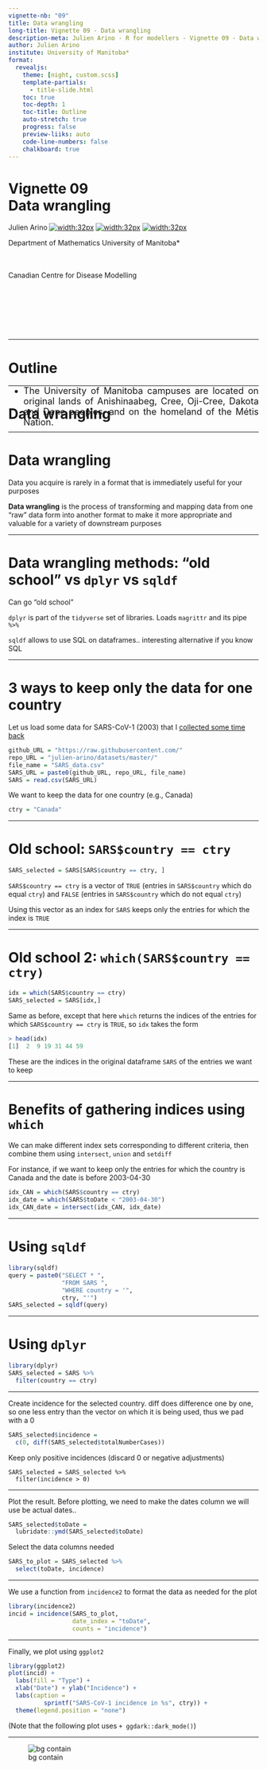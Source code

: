 ---
vignette-nb: "09"
title: Data wrangling
long-title: Vignette 09 - Data wrangling
description-meta: Julien Arino - R for modellers - Vignette 09 - Data wrangling
author: Julien Arino
institute: University of Manitoba*
format: 
  revealjs:
    theme: [night, custom.scss]    
    template-partials:
      - title-slide.html
    toc: true
    toc-depth: 1
    toc-title: Outline
    auto-stretch: true
    progress: false
    preview-liiks: auto
    code-line-numbers: false
    chalkboard: true
---

<style>
  img[alt~="center"] {
    display: block;
    margin: 0 auto;
  }
</style>

<!-- backgroundColor: black -->
<!-- _backgroundImage: "linear-gradient(to top, #85110d, 1%, black)" -->
# Vignette 09<br>Data wrangling

Julien Arino [![width:32px](https://raw.githubusercontent.com/julien-arino/presentations/main/FIGS/icons/email-round.png)](mailto:Julien.Arino@umanitoba.ca) [![width:32px](https://raw.githubusercontent.com/julien-arino/presentations/main/FIGS/icons/world-wide-web.png)](https://julien-arino.github.io/) [![width:32px](https://raw.githubusercontent.com/julien-arino/presentations/main/FIGS/icons/github-icon.png)](https://github.com/julien-arino)

Department of Mathematics
University of Manitoba*

<div style = "font-size:18px; margin-top:-10px; padding-bottom:30px;"></div>

Canadian Centre for Disease Modelling

<div style = "text-align: justify; position: relative; bottom: -5%; font-size:18px;">
* The University of Manitoba campuses are located on original lands of Anishinaabeg, Cree, Oji-Cree, Dakota and Dene peoples, and on the homeland of the Métis Nation.</div>

---

<!-- _backgroundImage: "linear-gradient(to top, #85110d, 1%, black)" -->
# Outline


---

<!-- _backgroundImage: "linear-gradient(to top, #85110d, 1%, black)" -->
# Data wrangling

---

# Data wrangling

Data you acquire is rarely in a format that is immediately useful for your purposes

**Data wrangling** is the process of transforming and mapping data from one "raw" data form into another format to make it more appropriate and valuable for a variety of downstream purposes

---

# <!--fit-->Data wrangling methods: "old school" vs `dplyr` vs `sqldf`

Can go "old school"

`dplyr` is part of the `tidyverse` set of libraries. Loads `magrittr` and its pipe `%>%`

`sqldf` allows to use SQL on dataframes.. interesting alternative if you know SQL

---

# <!--fit-->3 ways to keep only the data for one country

Let us load some data for SARS-CoV-1 (2003) that I [collected some time back](https://julien-arino.github.io/blog/2014/SARS-data/)

```R
github_URL = "https://raw.githubusercontent.com/"
repo_URL = "julien-arino/datasets/master/"
file_name = "SARS_data.csv"
SARS_URL = paste0(github_URL, repo_URL, file_name)
SARS = read.csv(SARS_URL)
```

We want to keep the data for one country (e.g., Canada)

```R
ctry = "Canada"
```

---

# <!--fit-->Old school: `SARS$country == ctry`

```R
SARS_selected = SARS[SARS$country == ctry, ]
```
`SARS$country == ctry` is a vector of `TRUE` (entries in `SARS$country` which do equal `ctry`) and `FALSE` (entries in `SARS$country` which do not equal `ctry`)

Using this vector as an index for `SARS` keeps only the entries for which the index is `TRUE`

---

# <!--fit-->Old school 2: `which(SARS$country == ctry)`

```R
idx = which(SARS$country == ctry)
SARS_selected = SARS[idx,]
```

Same as before, except that here `which` returns the indices of the entries for which `SARS$country == ctry` is `TRUE`, so `idx` takes the form
```R
> head(idx)
[1]  2  9 19 31 44 59
```
These are the indices in the original dataframe `SARS` of the entries we want to keep

---

# <!--fit-->Benefits of gathering indices using `which`

We can make different index sets corresponding to different criteria, then combine them using `intersect`, `union` and `setdiff`

For instance, if we want to keep only the entries for which the country is Canada and the date is before 2003-04-30

```R
idx_CAN = which(SARS$country == ctry)
idx_date = which(SARS$toDate < "2003-04-30")
idx_CAN_date = intersect(idx_CAN, idx_date)
```

---

# Using `sqldf`

```R
library(sqldf)
query = paste0("SELECT * ",
               "FROM SARS ",
               "WHERE country = '", 
               ctry, "'")
SARS_selected = sqldf(query)
```

---

# Using `dplyr`

```R
library(dplyr)
SARS_selected = SARS %>%
  filter(country == ctry)
```

---

Create incidence for the selected country. diff does difference one by one, so one less entry than the vector on which it is being used, thus we pad with a 0
```R
SARS_selected$incidence = 
  c(0, diff(SARS_selected$totalNumberCases))
```
Keep only positive incidences (discard 0 or negative adjustments)

```
SARS_selected = SARS_selected %>%
  filter(incidence > 0)
```
---

Plot the result. Before plotting, we need to make the dates column we will use be actual dates..

```R
SARS_selected$toDate = 
  lubridate::ymd(SARS_selected$toDate)
```

Select the data columns needed

```R
SARS_to_plot = SARS_selected %>%
  select(toDate, incidence)
```

---

We use a function from `incidence2` to format the data as needed for the plot

```R
library(incidence2)
incid = incidence(SARS_to_plot, 
                  date_index = "toDate", 
                  counts = "incidence")
```

---

Finally, we plot using `ggplot2`

```R
library(ggplot2)
plot(incid) +
  labs(fill = "Type") +
  xlab("Date") + ylab("Incidence") +
  labs(caption = 
          sprintf("SARS-CoV-1 incidence in %s", ctry)) +
  theme(legend.position = "none")
```

(Note that the following plot uses `+ ggdark::dark_mode()`)

---

![bg contain](FIGS/SARS-CoV-1-Canada.png)


